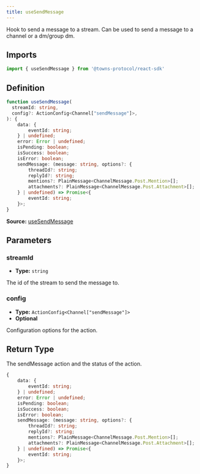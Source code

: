 ```yaml
---
title: useSendMessage
---
```

Hook to send a message to a stream. Can be used to send a message to a channel or a dm/group dm.

## Imports

```ts
import { useSendMessage } from '@towns-protocol/react-sdk'
```

## Definition

```ts
function useSendMessage(
  streamId: string,
  config?: ActionConfig<Channel["sendMessage"]>,
): {
    data: {
        eventId: string;
    } | undefined;
    error: Error | undefined;
    isPending: boolean;
    isSuccess: boolean;
    isError: boolean;
    sendMessage: (message: string, options?: {
        threadId?: string;
        replyId?: string;
        mentions?: PlainMessage<ChannelMessage.Post.Mention>[];
        attachments?: PlainMessage<ChannelMessage.Post.Attachment>[];
    } | undefined) => Promise<{
        eventId: string;
    }>;
}
```

**Source:** [useSendMessage](https://github.com/towns-protocol/towns/blob/main/packages/react-sdk/src/useSendMessage.ts)

## Parameters

### streamId

- **Type:** `string`

The id of the stream to send the message to.

### config

- **Type:** `ActionConfig<Channel["sendMessage"]>`
- **Optional**

Configuration options for the action.

## Return Type

The sendMessage action and the status of the action.

```ts
{
    data: {
        eventId: string;
    } | undefined;
    error: Error | undefined;
    isPending: boolean;
    isSuccess: boolean;
    isError: boolean;
    sendMessage: (message: string, options?: {
        threadId?: string;
        replyId?: string;
        mentions?: PlainMessage<ChannelMessage.Post.Mention>[];
        attachments?: PlainMessage<ChannelMessage.Post.Attachment>[];
    } | undefined) => Promise<{
        eventId: string;
    }>;
}
```
